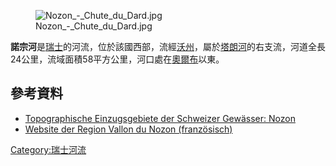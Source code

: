 {{Coord|46.73086|N|6.55916|E|display=title}}
[[Image:Nozon_-_Chute_du_Dard.jpg|right]]

'''諾宗河'''是[[瑞士|瑞士]]的河流，位於該國西部，流經[[沃州|沃州]]，屬於[[塔朗河|塔朗河]]的右支流，河道全長24公里，流域面積58平方公里，河口處在[[奧爾布|奧爾布]]以東。

==參考資料==
* [https://api3.geo.admin.ch/rest/services/ech/MapServer/ch.bafu.wasser-teileinzugsgebiete_2/13350/extendedHtmlPopup?lang=de Topographische Einzugsgebiete der Schweizer Gewässer: Nozon] {{Wayback|url=https://api3.geo.admin.ch/rest/services/ech/MapServer/ch.bafu.wasser-teileinzugsgebiete_2/13350/extendedHtmlPopup?lang=de |date=20181018201523 }}
*[http://www.valnozon.ch/ Website der Region Vallon du Nozon (französisch)] {{Wayback|url=http://www.valnozon.ch/ |date=20050422231147 }}

{{Switzerland-geo-stub}}
[[Category:瑞士河流|Category:瑞士河流]]
